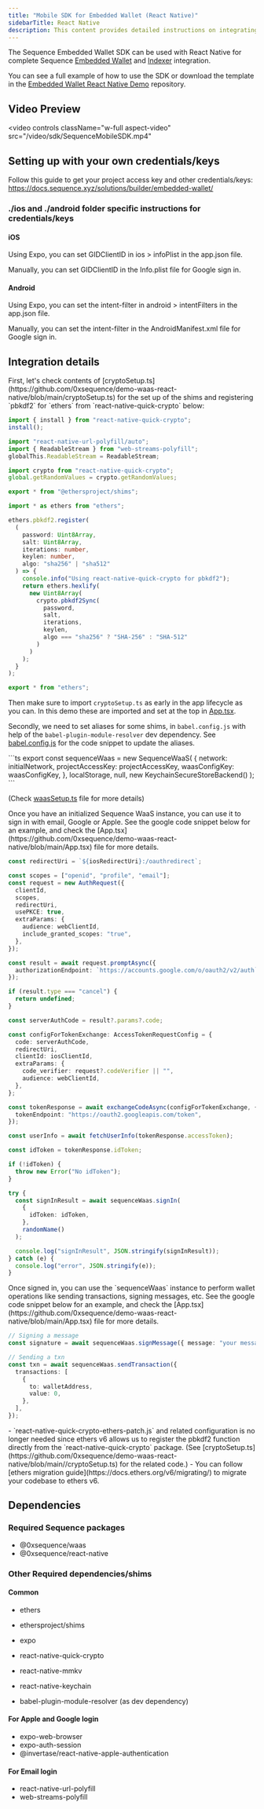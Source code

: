 ---
title: "Mobile SDK for Embedded Wallet (React Native)"
sidebarTitle: React Native
description: This content provides detailed instructions on integrating the Sequence Embedded Wallet SDK with React Native for complete wallet and indexer integration.
---

The Sequence Embedded Wallet SDK can be used with React Native for complete Sequence [Embedded Wallet](/solutions/wallets/embedded-wallet/overview) and [Indexer](/api/indexer/overview) integration.

You can see a full example of how to use the SDK or download the template in the [Embedded Wallet React Native Demo](https://github.com/0xsequence/demo-waas-react-native) repository.

## Video Preview

<video
  controls
  className="w-full aspect-video"
  src="/video/sdk/SequenceMobileSDK.mp4"
></video>

## Setting up with your own credentials/keys

Follow this guide to get your project access key and other credentials/keys: https://docs.sequence.xyz/solutions/builder/embedded-wallet/

### ./ios and ./android folder specific instructions for credentials/keys

#### iOS

Using Expo, you can set GIDClientID in ios > infoPlist in the app.json file.

Manually, you can set GIDClientID in the Info.plist file for Google sign in.

#### Android

Using Expo, you can set the intent-filter in android > intentFilters in the app.json file.

Manually, you can set the intent-filter in the AndroidManifest.xml file for Google sign in.

## Integration details

<Steps>
  <Step title="Setup shims for ethers and other crypto related packages">
First, let's check contents of [cryptoSetup.ts](https://github.com/0xsequence/demo-waas-react-native/blob/main/cryptoSetup.ts) for the set up of the shims and registering `pbkdf2` for `ethers` from `react-native-quick-crypto` below:

```ts
import { install } from "react-native-quick-crypto";
install();

import "react-native-url-polyfill/auto";
import { ReadableStream } from "web-streams-polyfill";
globalThis.ReadableStream = ReadableStream;

import crypto from "react-native-quick-crypto";
global.getRandomValues = crypto.getRandomValues;

export * from "@ethersproject/shims";

import * as ethers from "ethers";

ethers.pbkdf2.register(
  (
    password: Uint8Array,
    salt: Uint8Array,
    iterations: number,
    keylen: number,
    algo: "sha256" | "sha512"
  ) => {
    console.info("Using react-native-quick-crypto for pbkdf2");
    return ethers.hexlify(
      new Uint8Array(
        crypto.pbkdf2Sync(
          password,
          salt,
          iterations,
          keylen,
          algo === "sha256" ? "SHA-256" : "SHA-512"
        )
      )
    );
  }
);

export * from "ethers";
```

Then make sure to import `cryptoSetup.ts` as early in the app lifecycle as you can. In this demo these are imported and set at the top in [App.tsx](https://github.com/0xsequence/demo-waas-react-native/blob/main/App.tsx).

Secondly, we need to set aliases for some shims, in `babel.config.js` with help of the `babel-plugin-module-resolver` dev dependency. See [babel.config.js](https://github.com/0xsequence/demo-waas-react-native/blob/main//babel.config.js) for the code snippet to update the aliases.

  </Step>
  <Step title="Initialize Sequence WaaS">
```ts
export const sequenceWaas = new SequenceWaaS(
  {
    network: initialNetwork,
    projectAccessKey: projectAccessKey,
    waasConfigKey: waasConfigKey,
  },
  localStorage,
  null,
  new KeychainSecureStoreBackend()
);
```

(Check [waasSetup.ts](https://github.com/0xsequence/demo-waas-react-native/blob/main/waasSetup.ts) file for more details)

  </Step>
  <Step title="Signing in">
Once you have an initialized Sequence WaaS instance, you can use it to sign in with email, Google or Apple. See the google code snippet below for an example, and check the [App.tsx](https://github.com/0xsequence/demo-waas-react-native/blob/main/App.tsx) file for more details.

```ts
const redirectUri = `${iosRedirectUri}:/oauthredirect`;

const scopes = ["openid", "profile", "email"];
const request = new AuthRequest({
  clientId,
  scopes,
  redirectUri,
  usePKCE: true,
  extraParams: {
    audience: webClientId,
    include_granted_scopes: "true",
  },
});

const result = await request.promptAsync({
  authorizationEndpoint: `https://accounts.google.com/o/oauth2/v2/auth`,
});

if (result.type === "cancel") {
  return undefined;
}

const serverAuthCode = result?.params?.code;

const configForTokenExchange: AccessTokenRequestConfig = {
  code: serverAuthCode,
  redirectUri,
  clientId: iosClientId,
  extraParams: {
    code_verifier: request?.codeVerifier || "",
    audience: webClientId,
  },
};

const tokenResponse = await exchangeCodeAsync(configForTokenExchange, {
  tokenEndpoint: "https://oauth2.googleapis.com/token",
});

const userInfo = await fetchUserInfo(tokenResponse.accessToken);

const idToken = tokenResponse.idToken;

if (!idToken) {
  throw new Error("No idToken");
}

try {
  const signInResult = await sequenceWaas.signIn(
    {
      idToken: idToken,
    },
    randomName()
  );

  console.log("signInResult", JSON.stringify(signInResult));
} catch (e) {
  console.log("error", JSON.stringify(e));
}
```

  </Step>
  <Step title="Wallet operations">
Once signed in, you can use the `sequenceWaas` instance to perform wallet operations like sending transactions, signing messages, etc. See the google code snippet below for an example, and check the [App.tsx](https://github.com/0xsequence/demo-waas-react-native/blob/main/App.tsx) file for more details.

```ts
// Signing a message
const signature = await sequenceWaas.signMessage({ message: "your message" });

// Sending a txn
const txn = await sequenceWaas.sendTransaction({
  transactions: [
    {
      to: walletAddress,
      value: 0,
    },
  ],
});
```

  </Step>
  <Step title="Migration notes for Ethers v6 update">
- `react-native-quick-crypto-ethers-patch.js` and related configuration is no longer needed since ethers v6 allows us to register the pbkdf2 function directly from the `react-native-quick-crypto` package. (See [cryptoSetup.ts](https://github.com/0xsequence/demo-waas-react-native/blob/main//cryptoSetup.ts) for the related code.)
- You can follow [ethers migration guide](https://docs.ethers.org/v6/migrating/) to migrate your codebase to ethers v6.

<br/>
  </Step>
</Steps>

## Dependencies

### Required Sequence packages

- @0xsequence/waas
- @0xsequence/react-native

### Other Required dependencies/shims

#### Common

- ethers
- ethersproject/shims
- expo
- react-native-quick-crypto
- react-native-mmkv
- react-native-keychain

- babel-plugin-module-resolver (as dev dependency)

#### For Apple and Google login

- expo-web-browser
- expo-auth-session
- @invertase/react-native-apple-authentication

#### For Email login

- react-native-url-polyfill
- web-streams-polyfill
